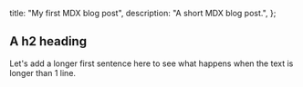   title: "My first MDX blog post",
  description: "A short MDX blog post.",
};

## A h2 heading

Let's add a longer first sentence here to see what happens when the text is longer than 1 line.

<Figure
  src="/assets/images/curlew.jpg"
  alt="A cryptic motionless bush stone-curlew snuggled into wood chips"
  width={1600}
  height={900}
/>
